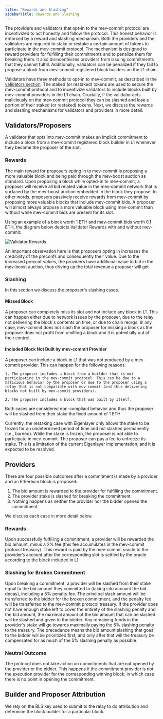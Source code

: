 ```yaml
---
title: "Rewards and Slashing"
sidebarTitle: Rewards and Slashing
---
```


The providers and validators that opt-in to the mev-commit protocol are incentivized to act honestly and follow the protocol. This honest behavior is enforced by a reward and slashing mechanism. Both the providers and the validators are required to stake or restake a certain amount of tokens to participate in the mev-commit protocol. The mechanism is designed to reward providers for fulfilling their commitments and to penalize them for breaking them. It also disincentivizes providers from issuing commitments that they cannot fulfill. Additionally, validators can be penalized if they fail to propose a block from mev-commit registered block builders on the L1 chain.

Validators have three methods to opt-in to mev-commit, as described in the [validators section](/v1.0.0/get-started/validators). The staked (or restaked) tokens are used to secure the mev-commit protocol and to incentivize validators to include blocks built by mev-commit providers in the L1 chain. Crucially, if the validator acts maliciously on the mev-commit protocol they can be slashed and lose a portion of their staked (or restaked) tokens. Next, we discuss the rewards and slashing mechanisms for validators and providers in more detail.

## Validators/Proposers
A validator that opts into mev-commit makes an implicit commitment to include a block from a mev-commit registered block builder in L1 whenever they become the proposer of the slot. 

### Rewards
The main reward for proposers opting in to mev-commit is proposing a more valuable block and being paid through the mev-boost auction as standard. Upon proposing a block while opted-in to mev-commit, a proposer will receive all bid related value in the mev-commit network that is surfaced by the mev-boost auction embedded in the block they propose. In other words, proposers passively receive rewards from mev-commit by proposing more valuable blocks that include mev-commit bids. A proposer will almost always propose a more valuable block using mev-commit than without while mev-commit bids are present for its slot.

Using an example of a block worth 1 ETH and mev-commit bids worth 0.1 ETH, the diagram below depicts Validator Rewards with and without mev-commit:

![Validator Rewards](/v1.0.0/images/validator-rewards.png)

<Note>An important observation here is that proposers opting in increases the credibility of the preconfs and consequently their value. Due to the increased preconf values, the providers have additional value to bid in the mev-boost auction, thus driving up the total revenue a proposer will get.</Note>

### Slashing
In this section we discuss the proposer's slashing cases.

#### Missed Block
A proposer can completely miss its slot and not include any block in L1. This can happen either due to network issues by the proposer, due to the relay not delivering the block's contents on time, or due to chain reorgs. In any case, mev-commit does not slash the proposer for missing a block as the proposer does not profit from omitting a block and it is potentially out of their control.

#### Included Block Not Built by mev-commit Provider
 A proposer can include a block in L1 that was not produced by a mev-commit provider. This can happen for the following reasons:

    1. The proposer includes a block from a builder that is not participating in the mev-commit protocol. This can be due to a malicious behavior by the proposer or due to the proposer using a relay that is not compatible with mev-commit (and thus delivering blocks not built by mev-commit providers).

    2. The proposer includes a block that was built by itself.
    
Both cases are considered non-compliant behavior and thus the proposer will be slashed from their stake the fixed amount of 1 ETH.

Currently, the restaking case with Eigenlayer only allows the stake to be frozen for an undetermined period of time and not slashed permanently (i.e., burned). While the stake is frozen, the proposer is not able to participate in mev-commit. The proposer can pay a fee to unfreeze its stake. This is a limitation of the current Eigenlayer implementation, and it is expected to be resolved. 

## Providers
There are four possible outcomes after a commitment is made by a provider and an Ethereum block is proposed:

1. The bid amount is rewarded to the provider for fulfilling the commitment.  
2. The provider stake is slashed for breaking the commitment.   
3. Nothing happens as neither the provider nor the bidder opened the commitment.

We discuss each case in more detail below.

### Rewards
Upon successfully fulfilling a commitment, a provider will be rewarded the bid amount, minus a 2% fee (this fee accumulates in the mev-commit protocol treasury). This reward is paid by the mev-commit oracle to the provider’s account after the corresponding slot is settled by the oracle according to the block included in L1.

### Slashing for Broken Commitment
Upon breaking a commitment, a provider will be slashed from their stake equal to the bid amount they committed to (taking into account the bid decay), including a 5% penalty fee. The principal slash amount will be transferred to the bidder for the broken commitment, and the penalty fee will be transferred to the mev-commit protocol treasury. 
If the provider does not have enough stake left to cover the entirety of the slashing penalty and the bid amount, the maximal amount of the bid amount that can be slashed will be slashed and given to the bidder. Any remaining funds in the provider's stake will go towards maximally paying the 5% slashing penalty to the treasury. 
The precedence means the bid amount slashing that goes to the bidder will be prioritized first, and only after that will the treasury be compensated for as much of the 5% slashing penalty as possible.

### Neutral Outcome
The protocol does not take action on commitments that are not opened by the provider or the bidder. This happens if the commitment provider is not the execution provider for the corresponding winning block, in which case there is no point in opening the commitment.


## Builder and Proposer Attribution

We rely on the BLS key used to submit to the relay to do attribution and determine the block builder for a particular block.
